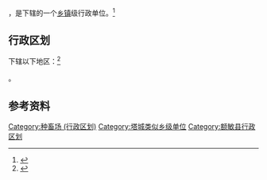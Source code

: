 {{中国乡级行政区|65/42/21/405/000}}

'''{{PAGENAMEBASE}}'''，是{{PRC admin/fullname|65/42/21/405/000|3}}下辖的一个[[乡镇|乡镇]]级行政单位。<ref>{{PRC admin/ref sgc|{{PRC admin/parent|65/42/21/405/000}}}}</ref>

== 行政区划 ==

{{PAGENAMEBASE}}下辖以下地区：<ref>{{PRC admin/ref sgc|65/42/21/405/000}}</ref>

{{PRC admin/children|65/42/21/405/000}}。

== 参考资料 ==

{{reflist}}

{{额敏县行政区划}}
{{新疆行政区划小作品}}

[[Category:种畜场_(行政区划)|Category:种畜场 (行政区划)]]
[[Category:塔城类似乡级单位|Category:塔城类似乡级单位]]
[[Category:额敏县行政区划|Category:额敏县行政区划]]